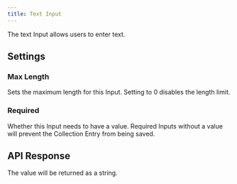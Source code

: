 ```yaml
---
title: Text Input
---
```


The text Input allows users to enter text.

<InputExample image="text" />

## Settings

### Max Length

Sets the maximum length for this Input. Setting to 0 disables the length limit.

### Required

Whether this Input needs to have a value. Required Inputs without a value will prevent the Collection Entry from being saved.

<InputExample image="text-settings" isSetting />

## API Response

The value will be returned as a string.